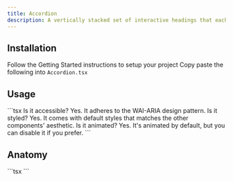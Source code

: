 ```yaml
---
title: Accordion
description: A vertically stacked set of interactive headings that each reveal a section of content.
---
```


<ComponentDemo name="Accordion" />

## <HeaderLink href="#installation">Installation</HeaderLink>

<Steps id="installation">

<Step className="inline-flex items-center gap-2 [&>p]:mt-0">
  Follow the
  <Link href={"/docs/getting-started"}>Getting Started</Link>
  instructions to setup your project
</Step>
<Step>
  Copy paste the following into <Code>Accordion.tsx</Code>
</Step>
<ComponentSource name="Accordion" />

</Steps>

## <HeaderLink href="#usage">Usage</HeaderLink>

<CodeBlock id="usage">
  ```tsx
  <Accordion type="single" collapsible>
    <AccordionItem value="item-1">
      <AccordionTrigger>Is it accessible?</AccordionTrigger>
      <AccordionContent>Yes. It adheres to the WAI-ARIA design pattern.</AccordionContent>
    </AccordionItem>
    <AccordionItem value="item-2">
      <AccordionTrigger>Is it styled?</AccordionTrigger>
      <AccordionContent>
        Yes. It comes with default styles that matches the other components&apos; aesthetic.
      </AccordionContent>
    </AccordionItem>
    <AccordionItem value="item-3">
      <AccordionTrigger>Is it animated?</AccordionTrigger>
      <AccordionContent>Yes. It&apos;s animated by default, but you can disable it if you prefer.</AccordionContent>
    </AccordionItem>
  </Accordion>
  ```
</CodeBlock>

## <HeaderLink href="#anatomy">Anatomy</HeaderLink>

<CodeBlock id="anatomy">
  ```tsx
  <Accordion>
    <AccordionTrigger></AccordionTrigger>
    <AccordionContent>
      <AccordionItem></AccordionItem>
    </AccordionContent>
  </Accordion>
  ```
</CodeBlock>
